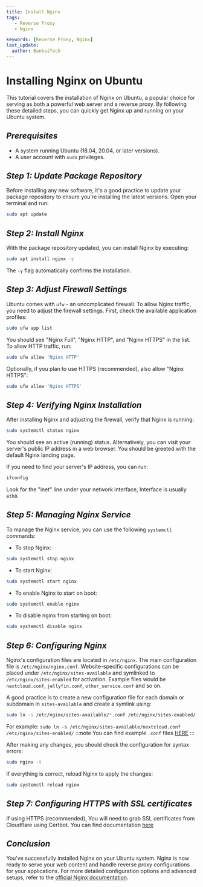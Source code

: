 ```yaml
---
title: Install Nginx
tags:
   - Reverse Proxy
   - Nginx

keywords: [Reverse Proxy, Nginx]
last_update:
  author: BankaiTech
---
```



# **Installing Nginx on Ubuntu**

This tutorial covers the installation of Nginx on Ubuntu, a popular choice for serving as both a powerful web server and a reverse proxy. By following these detailed steps, you can quickly get Nginx up and running on your Ubuntu system.

## ***Prerequisites***

- A system running Ubuntu (18.04, 20.04, or later versions).
- A user account with `sudo` privileges.

## ***Step 1: Update Package Repository***

Before installing any new software, it's a good practice to update your package repository to ensure you're installing the latest versions. Open your terminal and run:

```bash
sudo apt update
```

## ***Step 2: Install Nginx***

With the package repository updated, you can install Nginx by executing:

```bash
sudo apt install nginx -y
```

The `-y` flag automatically confirms the installation.

## ***Step 3: Adjust Firewall Settings***

Ubuntu comes with `ufw` - an uncomplicated firewall. To allow Nginx traffic, you need to adjust the firewall settings. First, check the available application profiles:

```bash
sudo ufw app list
```

You should see "Nginx Full", "Nginx HTTP", and "Nginx HTTPS" in the list. To allow HTTP traffic, run:

```bash
sudo ufw allow 'Nginx HTTP'
```

Optionally, if you plan to use HTTPS (recommended), also allow "Nginx HTTPS":

```bash
sudo ufw allow 'Nginx HTTPS'
```

## ***Step 4: Verifying Nginx Installation***

After installing Nginx and adjusting the firewall, verify that Nginx is running:

```bash
sudo systemctl status nginx
```

You should see an active (running) status. Alternatively, you can visit your server's public IP address in a web browser. You should be greeted with the default Nginx landing page.

If you need to find your server's IP address, you can run:

```bash
ifconfig
```

Look for the "inet" line under your network interface, Interface is usually `eth0`.

## ***Step 5: Managing Nginx Service***

To manage the Nginx service, you can use the following `systemctl` commands:

- To stop Nginx:
  
```bash
sudo systemctl stop nginx
```

- To start Nginx:
  
```bash
sudo systemctl start nginx
```

- To enable Nginx to start on boot:
  
```bash
sudo systemctl enable nginx
```

- To disable nginx from starting on boot:
  
```bash
sudo systemctl disable nginx
```

## ***Step 6: Configuring Nginx***

Nginx's configuration files are located in `/etc/nginx`. The main configuration file is `/etc/nginx/nginx.conf`. Website-specific configurations can be placed under `/etc/nginx/sites-available` and symlinked to `/etc/nginx/sites-enabled` for activation. Example files would be `nextcloud.conf`, `jellyfin.conf`, `other_service.conf` and so on.

A good practice is to create a new configuration file for each domain or subdomain in `sites-available` and create a symlink using:

```bash
sudo ln -s /etc/nginx/sites-available/*.conf /etc/nginx/sites-enabled/
```
For example: `sudo ln -s /etc/nginx/sites-available/nextcloud.conf /etc/nginx/sites-enabled/`
:::note
You can find example `.conf` files [HERE](https://docs.bankai-tech.com/Examples/Reverse%20Proxies/Docs/Nginx/)
:::

After making any changes, you should check the configuration for syntax errors:

```bash
sudo nginx -t
```

If everything is correct, reload Nginx to apply the changes:

```bash
sudo systemctl reload nginx
```

## ***Step 7: Configuring HTTPS with SSL certificates***

If using HTTPS (recommended), You will need to grab SSL certificates from Cloudflare using Certbot. You can find documentation [here](https://docs.bankai-tech.com/Reverse%20Proxy/Certbot/Introduction)

## ***Conclusion***

You've successfully installed Nginx on your Ubuntu system. Nginx is now ready to serve your web content and handle reverse proxy configurations for your applications. For more detailed configuration options and advanced setups, refer to the [official Nginx documentation](http://nginx.org/en/docs/).

<BuyMeACoffeeButton />
